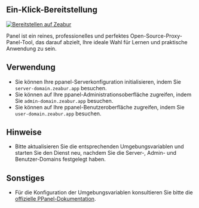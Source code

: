## Ein-Klick-Bereitstellung

[![Bereitstellen auf Zeabur](https://zeabur.com/button.svg)](https://zeabur.com/templates/IBPWWW)

Panel ist ein reines, professionelles und perfektes Open-Source-Proxy-Panel-Tool, das darauf abzielt, Ihre ideale Wahl für Lernen und praktische Anwendung zu sein.

## Verwendung

- Sie können Ihre ppanel-Serverkonfiguration initialisieren, indem Sie `server-domain.zeabur.app` besuchen.
- Sie können auf Ihre ppanel-Administrationsoberfläche zugreifen, indem Sie `admin-domain.zeabur.app` besuchen.
- Sie können auf Ihre ppanel-Benutzeroberfläche zugreifen, indem Sie `user-domain.zeabur.app` besuchen.

## Hinweise

- Bitte aktualisieren Sie die entsprechenden Umgebungsvariablen und starten Sie den Dienst neu, nachdem Sie die Server-, Admin- und Benutzer-Domains festgelegt haben.

## Sonstiges

- Für die Konfiguration der Umgebungsvariablen konsultieren Sie bitte die [offizielle PPanel-Dokumentation](https://ppanel.dev/).



<Giscus />
